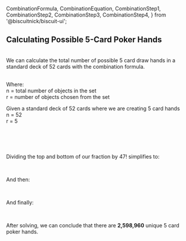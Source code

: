   CombinationFormula,
  CombinationEquation,
  CombinationStep1,
  CombinationStep2,
  CombinationStep3,
  CombinationStep4,
} from '@biscuitnick/biscuit-ui';

## **Calculating Possible 5-Card Poker Hands**

<br />
We can calculate the total number of possible 5 card draw hands in a standard deck
of 52 cards with the combination formula.

<br />
<CombinationFormula />
<br />

Where: <br/>
n = total number of objects in the set <br/>
r = number of objects chosen from the set <br/>

Given a standard deck of 52 cards where we are creating 5 card hands<br/>
n = 52 <br/>
r = 5 <br/>

<br />
<CombinationEquation n={52} r={5} />
<br />
<CombinationStep1 n={52} r={5} />
<br />

Dividing the top and bottom of our fraction by 47! simplifies to: <br/>

<CombinationStep2 n={52} r={5} />
<br />

And then: <br/>

<CombinationStep3 n={52} r={5} />
<br />

And finally: <br/>

<CombinationStep4 n={52} r={5} />
<br />

After solving, we can conclude that there are **2,598,960** unique 5 card poker hands.
